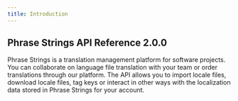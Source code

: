 ```yaml
---
title: Introduction
---
```


## Phrase Strings API Reference 2.0.0

Phrase Strings is a translation management platform for software projects. You can collaborate on language file translation with your team or order translations through our platform. The API allows you to import locale files, download locale files, tag keys or interact in other ways with the localization data stored in Phrase Strings for your account.

